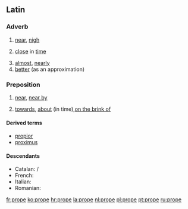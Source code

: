 ==Latin==

===Adverb===
{{la-adv|prope|propius||proximus}}

# [[near]], [[nigh]]
# {{figuratively}} [[close]] in [[time]]
# [[almost]], [[nearly]]
# [[better]] (as an approximation)

===Preposition===
{{infl|la|preposition}}

# {{context|with accusative}} [[near]], [[near by]]
# {{figuratively}} [[towards]], [[about]] (in time),[[on the brink of]]

====Derived terms====
* [[propior]]
* [[proximus]]

====Descendants====
* Catalan: {{l|ca|prop}} / {{l|ca|proper}}
* French: {{l|fr|prochain}}
* Italian: {{l|it|prope}}
* Romanian: {{l|ro|aproape}}

[[fr:prope]]
[[ko:prope]]
[[hr:prope]]
[[la:prope]]
[[nl:prope]]
[[pl:prope]]
[[pt:prope]]
[[ru:prope]]